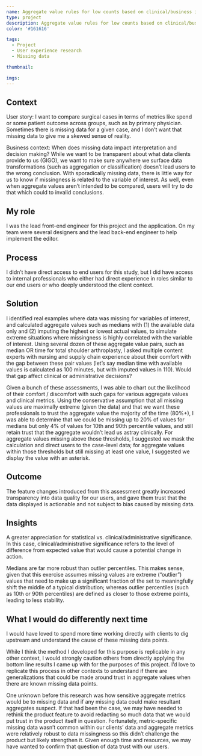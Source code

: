 ```yaml
---
name: Aggregate value rules for low counts based on clinical/business impact
type: project
description: Aggregate value rules for low counts based on clinical/business impact
color: '#161616'

tags:
  - Project
  - User experience research
  - Missing data

thumbnail:

imgs:
---
```


## Context

User story: I want to compare surgical cases in terms of metrics like spend or some patient outcome across groups, such as by primary physician. Sometimes there is missing data for a given case, and I don’t want that missing data to give me a skewed sense of reality.

Business context: When does missing data impact interpretation and decision making? While we want to be transparent about what data clients provide to us (GIGO), we want to make sure anywhere we surface data transformations (such as aggregation or classification) doesn’t lead users to the wrong conclusion. With sporadically missing data, there is little way for us to know if missingness is related to the variable of interest. As well, even when aggregate values aren’t intended to be compared, users will try to do that which could to invalid conclusions.

## My role

I was the lead front-end engineer for this project and the application. On my team were several designers and the lead back-end engineer to help implement the editor.

## Process

I didn’t have direct access to end users for this study, but I did have access to internal professionals who either had direct experience in roles similar to our end users or who deeply understood the client context.

## Solution

I identified real examples where data was missing for variables of interest, and calculated aggregate values such as medians with (1) the available data only and (2) imputing the highest or lowest actual values, to simulate extreme situations where missingness is highly correlated with the variable of interest. Using several dozen of these aggregate value pairs, such as median OR time for total shoulder arthroplasty, I asked multiple content experts with nursing and supply chain experience about their comfort with the gap between these pair values (let’s say median time with available values is calculated as 100 minutes, but with imputed values in 110). Would that gap affect clinical or administrative decisions?

Given a bunch of these assessments, I was able to chart out the likelihood of their comfort / discomfort with such gaps for various aggregate values and clinical metrics. Using the conservative assumption that all missing values are maximally extreme (given the data) and that we want these professionals to trust the aggregate value the majority of the time (80%+), I was able to determine that we could be missing up to 20% of values for medians but only 4% of values for 10th and 90th percentile values, and still retain trust that the aggregate wouldn’t lead us astray clinically. For aggregate values missing above those thresholds, I suggested we mask the calculation and direct users to the case-level data; for aggregate values within those thresholds but still missing at least one value, I suggested we display the value with an asterisk.

## Outcome

The feature changes introduced from this assessment greatly increased transparency into data quality for our users, and gave them trust that the data displayed is actionable and not subject to bias caused by missing data.

## Insights

A greater appreciation for statistical vs. clinical/administrative significance. In this case, clinical/administrative significance refers to the level of difference from expected value that would cause a potential change in action.

Medians are far more robust than outlier percentiles. This makes sense, given that this exercise assumes missing values are extreme (“outlier”) values that need to make up a significant fraction of the set to meaningfully shift the middle of a typical distribution; whereas outlier percentiles (such as 10th or 90th percentiles) are defined as closer to those extreme points, leading to less stability.

## What I would do differently next time

I would have loved to spend more time working directly with clients to dig upstream and understand the cause of these missing data points.

While I think the method I developed for this purpose is replicable in any other context, I would strongly caution others from directly applying the bottom line results I came up with for the purposes of this project. I’d love to replicate this process in other contexts to understand if there are generalizations that could be made around trust in aggregate values when there are known missing data points.

One unknown before this research was how sensitive aggregate metrics would be to missing data and if any missing data could make resultant aggregates suspect. If that had been the case, we may have needed to rethink the product feature to avoid redacting so much data that we would put trust in the product itself in question. Fortunately, metric-specific missing data wasn’t common within our clients’ data and aggregate metrics were relatively robust to data missingness so this didn’t challenge the product but likely strengthen it. Given enough time and resources, we may have wanted to confirm that question of data trust with our users.
